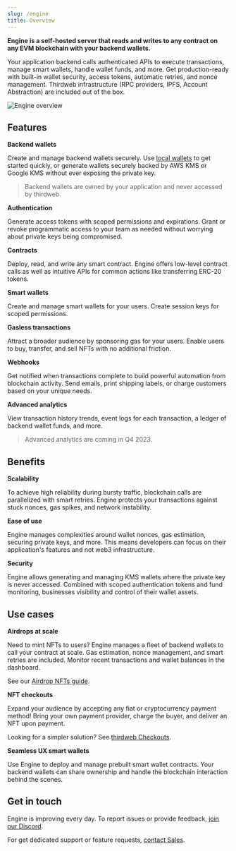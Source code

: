 ```yaml
---
slug: /engine
title: Overview
---
```


**Engine is a self-hosted server that reads and writes to any contract on any EVM blockchain with your backend wallets.**

Your application backend calls authenticated APIs to execute transactions, manage smart wallets, handle wallet funds, and more. Get production-ready with built-in wallet security, access tokens, automatic retries, and nonce management. Thirdweb infrastructure (RPC providers, IPFS, Account Abstraction) are included out of the box.

![Engine overview](./assets/engine-docs-diagram-updated.svg)

## Features

**Backend wallets**

Create and manage backend wallets securely. Use [local wallets](/wallet/local-wallet) to get started quickly, or generate wallets securely backed by AWS KMS or Google KMS without ever exposing the private key.

> Backend wallets are owned by your application and never accessed by thirdweb.

**Authentication**

Generate access tokens with scoped permissions and expirations. Grant or revoke programmatic access to your team as needed without worrying about private keys being compromised.

**Contracts**

Deploy, read, and write any smart contract. Engine offers low-level contract calls as well as intuitive APIs for common actions like transferring ERC-20 tokens.

**Smart wallets**

Create and manage smart wallets for your users. Create session keys for scoped permissions.

**Gasless transactions**

Attract a broader audience by sponsoring gas for your users. Enable users to buy, transfer, and sell NFTs with no additional friction.

**Webhooks**

Get notified when transactions complete to build powerful automation from blockchain activity. Send emails, print shipping labels, or charge customers based on your unique needs.

**Advanced analytics**

View transaction history trends, event logs for each transaction, a ledger of backend wallet funds, and more.

> Advanced analytics are coming in Q4 2023.

## Benefits

**Scalability**

To achieve high reliability during bursty traffic, blockchain calls are parallelized with smart retries. Engine protects your transactions against stuck nonces, gas spikes, and network instability.

**Ease of use**

Engine manages complexities around wallet nonces, gas estimation, securing private keys, and more. This means developers can focus on their application's features and not web3 infrastructure.

**Security**

Engine allows generating and managing KMS wallets where the private key is never accessed. Combined with scoped authentication tokens and fund monitoring, businesses visibility and control of their wallet assets.

## Use cases

**Airdrops at scale**

Need to mint NFTs to  users? Engine manages a fleet of backend wallets to call your contract at scale. Gas estimation, nonce management, and smart retries are included. Monitor recent transactions and wallet balances in the dashboard.

See our [Airdrop NFTs guide](/guides/engine/airdrop-nfts).

**NFT checkouts**

Expand your audience by accepting any fiat or cryptocurrency payment method! Bring your own payment provider, charge the buyer, and deliver an NFT upon payment.

Looking for a simpler solution? See [thirdweb Checkouts](https://thirdweb.com/checkout).

**Seamless UX smart wallets**

Use Engine to deploy and manage prebuilt smart wallet contracts. Your backend wallets can share ownership and handle the blockchain interaction behind the scenes.

## Get in touch

Engine is improving every day. To report issues or provide feedback, [join our Discord](https://discord.gg/thirdweb).

For get dedicated support or feature requests, [contact Sales](https://thirdweb.com/contact-us).